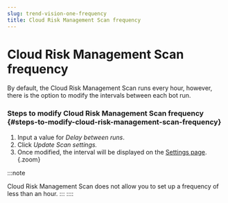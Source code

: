 ```yaml
---
slug: trend-vision-one-frequency
title: Cloud Risk Management Scan frequency
---
```

# Cloud Risk Management Scan frequency

By default, the Cloud Risk Management Scan runs every hour, however, there is the option to modify the intervals between each bot run.

### Steps to modify Cloud Risk Management Scan frequency {#steps-to-modify-cloud-risk-management-scan-frequency}

1.  Input a value for *Delay between runs*.
2.  Click *Update Scan settings.*
3.  Once modified, the interval will be displayed on the [Settings page](cloud-acct-cloud-posture.mdx). {.zoom}

:::note

Cloud Risk Management Scan does not allow you to set up a frequency of less than an hour.
:::
::::
